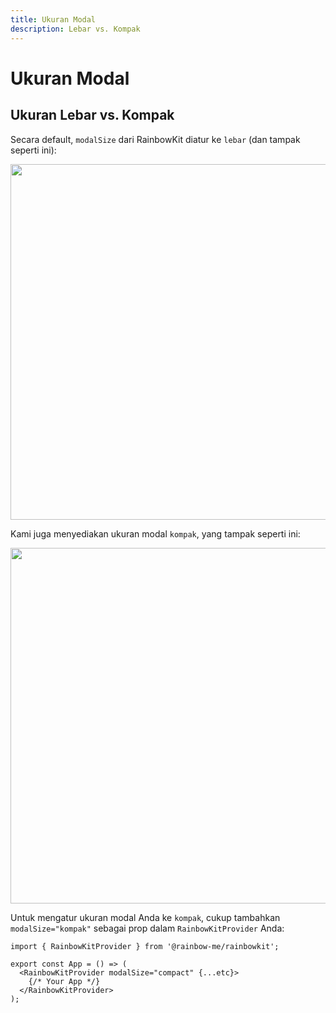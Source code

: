 ```yaml
---
title: Ukuran Modal
description: Lebar vs. Kompak
---
```


# Ukuran Modal

## Ukuran Lebar vs. Kompak

Secara default, `modalSize` dari RainbowKit diatur ke `lebar` (dan tampak seperti ini):

<Img src="/modal-default.png" height="569" width="1029" />

Kami juga menyediakan ukuran modal `kompak`, yang tampak seperti ini:

<Img src="/modal-compact.png" height="569" width="1029" />

Untuk mengatur ukuran modal Anda ke `kompak`, cukup tambahkan `modalSize="kompak"` sebagai prop dalam `RainbowKitProvider` Anda:

```tsx
import { RainbowKitProvider } from '@rainbow-me/rainbowkit';

export const App = () => (
  <RainbowKitProvider modalSize="compact" {...etc}>
    {/* Your App */}
  </RainbowKitProvider>
);
```
